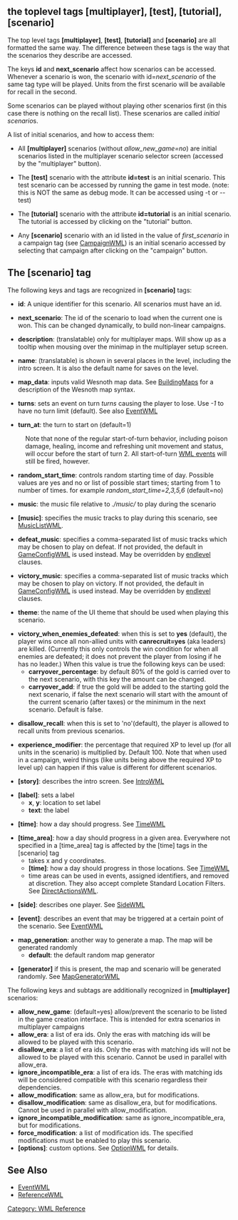 {{WML Tags}}
== the toplevel tags [multiplayer], [test], [tutorial], [scenario] ==

The top level tags '''[multiplayer]''', '''[test]''', '''[tutorial]''' and '''[scenario]''' are all formatted the same way.
The difference between these tags is the way that the scenarios they describe are accessed.

The keys '''id''' and '''next_scenario''' affect how scenarios can be accessed.
Whenever a scenario is won, the scenario with id=''next_scenario'' of the same tag type will be played.
Units from the first scenario will be available for recall in the second.

Some scenarios can be played without playing other scenarios first
(in this case there is nothing on the recall list).
These scenarios are called ''initial scenario''s.

A list of initial scenarios, and how to access them:

* All '''[multiplayer]''' scenarios (without ''allow_new_game=no'') are initial scenarios listed in the multiplayer scenario selector screen (accessed by the "multiplayer" button).

* The '''[test]''' scenario with the attribute '''id=test''' is an initial scenario. This test scenario can be accessed by running the game in test mode. (note: this is NOT the same as debug mode. It can be accessed using -t or --test)

* The '''[tutorial]''' scenario with the attribute '''id=tutorial''' is an initial scenario. The tutorial is accessed by clicking on the "tutorial" button.

* Any '''[scenario]''' scenario with an id listed in the value of ''first_scenario'' in a campaign tag (see [[CampaignWML]]) is an initial scenario accessed by selecting that campaign after clicking on the "campaign" button.

== The [scenario] tag ==

The following keys and tags are recognized in '''[scenario]''' tags:

* '''id''': A unique identifier for this scenario. All scenarios must have an id.

* '''next_scenario''': The id of the scenario to load when the current one is won. This can be changed dynamically, to build non-linear campaigns.

* '''description''': (translatable) only for multiplayer maps. Will show up as a tooltip when mousing over the minimap in the multiplayer setup screen.

* '''name''': (translatable) is shown in several places in the level, including the intro screen. It is also the default name for saves on the level.

* '''map_data''': inputs valid Wesnoth map data. See [[BuildingMaps]] for a description of the Wesnoth map syntax.

* '''turns''': sets an event on turn ''turns'' causing the player to lose. Use ''-1'' to have no turn limit (default). See also [[EventWML]]

* '''turn_at''': the turn to start on (default=1)

: Note that none of the regular start-of-turn behavior, including poison damage, healing, income and refreshing unit movement and status, will occur before the start of turn 2.  All start-of-turn [[EventWML|WML events]] will still be fired, however.

* '''random_start_time''': controls random starting time of day. Possible values are yes and no or list of possible start times; starting from 1 to number of times. for example ''random_start_time=2,3,5,6'' (default=no)

* '''music''': the music file relative to ''./music/'' to play during the scenario

* '''[music]''': specifies the music tracks to play during this scenario, see [[MusicListWML]].

* '''defeat_music''': specifies a comma-separated list of music tracks which may be chosen to play on defeat. If not provided, the default in [[GameConfigWML]] is used instead. May be overridden by [[DirectActionsWML|endlevel]] clauses.

* '''victory_music''': specifies a comma-separated list of music tracks which may be chosen to play on victory. If not provided, the default in [[GameConfigWML]] is used instead. May be overridden by [[DirectActionsWML|endlevel]] clauses.

* '''theme''': the name of the UI theme that should be used when playing this scenario.

* '''victory_when_enemies_defeated''': when this is set to '''yes''' (default), the player wins once all non-allied units with '''canrecruit=yes''' (aka leaders) are killed. (Currently this only controls the win condition for when all enemies are defeated; it does not prevent the player from losing if he has no leader.) When this value is true the following keys can be used:
** '''carryover_percentage''': by default 80% of the gold is carried over to the next scenario, with this key the amount can be changed.
** '''carryover_add''': if true the gold will be added to the starting gold the next scenario, if false the next scenario will start with the amount of the current scenario (after taxes) or the minimum in the next scenario. Default is false.

* '''disallow_recall''': when this is set to 'no'(default), the player is allowed to recall units from previous scenarios.

* '''experience_modifier''': the percentage that required XP to level up (for all units in the scenario) is multiplied by. Default 100. Note that when used in a campaign, weird things (like units being above the required XP to level up) can happen if this value is different for different scenarios.

* '''[story]''': describes the intro screen. See [[IntroWML]]

* '''[label]''': sets a label
** '''x''', '''y''': location to set label
** '''text''': the label

* '''[time]''': how a day should progress. See [[TimeWML]]

* '''[time_area]''': how a day should progress in a given area. Everywhere not specified in a [time_area] tag is affected by the [time] tags in the [scenario] tag
** takes x and y coordinates.
** '''[time]''': how a day should progress in those locations. See [[TimeWML]]
** time areas can be used in events, assigned identifiers, and removed at discretion. They also accept complete Standard Location Filters. See [[DirectActionsWML]].

* '''[side]''': describes one player. See [[SideWML]]

* '''[event]''': describes an event that may be triggered at a certain point of the scenario. See [[EventWML]]

* '''map_generation''': another way to generate a map. The map will be generated randomly
** '''default''': the default random map generator

* '''[generator]''' if this is present, the map and scenario will be generated randomly. See [[MapGeneratorWML]]

The following keys and subtags are additionally recognized in '''[multiplayer]''' scenarios:
* '''allow_new_game''': (default=yes) allow/prevent the scenario to be listed in the game creation interface. This is intended for extra scenarios in multiplayer campaigns
* '''allow_era''': {{DevFeature1.11}} a list of era ids. Only the eras with matching ids will be allowed to be played with this scenario.
* '''disallow_era''': {{DevFeature1.11}} a list of era ids. Only the eras with matching ids will not be allowed to be played with this scenario. Cannot be used in parallel with allow_era.
* '''ignore_incompatible_era''': {{DevFeature1.11}} a list of era ids. The eras with matching ids will be considered compatible with this scenario regardless their dependencies.
* '''allow_modification''': {{DevFeature1.11}} same as allow_era, but for modifications.
* '''disallow_modification''': {{DevFeature1.11}} same as disallow_era, but for modifications. Cannot be used in parallel with allow_modification.
* '''ignore_incompatible_modification''': {{DevFeature1.11}} same as ignore_incompatible_era, but for modifications.
* '''force_modification''': {{DevFeature1.11}} a list of modification ids. The specified modifications must be enabled to play this scenario.
* '''[options]''': {{DevFeature1.11}} custom options. See [[OptionWML]] for details.

== See Also ==

* [[EventWML]]
* [[ReferenceWML]]


[[Category: WML Reference]]
